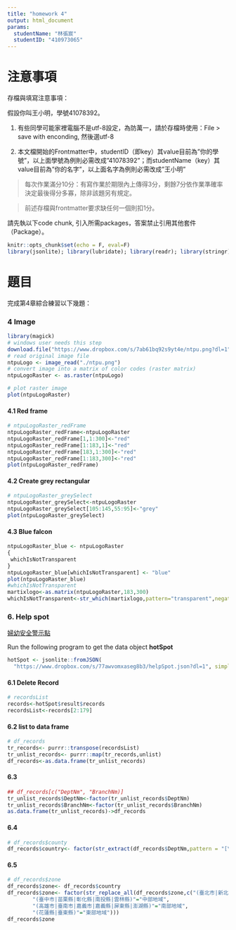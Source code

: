 ---
title: "homework 4"
output: html_document
params:
  studentName: "林張宸"
  studentID: "410973065"
---

# 注意事項

存檔與填寫注意事項：

假設你叫王小明，學號41078392。

  1. 有些同學可能家裡電腦不是utf-8設定，為防萬一，請於存檔時使用：File > save with enconding, 然後選utf-8

  2. 本文檔開始的Frontmatter中，studentID（即key）其value目前為"你的學號"，以上面學號為例則必需改成"41078392"；而studentName（key）其value目前為"你的名字"，以上面名字為例則必需改成"王小明"
  
> 每次作業滿分10分：有寫作業於期限內上傳得3分，剩餘7分依作業準確率決定最後得分多寡，除非該題另有規定。

> 前述存檔與frontmatter要求缺任何一個則扣1分。

請先執以下code chunk, 引入所需packages，答案禁止引用其他套件（Package）。
```{r setup, include=FALSE}
knitr::opts_chunk$set(echo = F, eval=F)
library(jsonlite); library(lubridate); library(readr); library(stringr); library(purrr)
```

# 題目

完成第4章綜合練習以下幾題：

### 4 Image{-}

```{r data4}
library(magick)
# windows user needs this step
download.file("https://www.dropbox.com/s/7ab61bq92s9yt4e/ntpu.png?dl=1",destfile = "./ntpu.png",mode = "wb")
# read original image file
ntpuLogo <- image_read("./ntpu.png")
# convert image into a matrix of color codes (raster matrix)
ntpuLogoRaster <- as.raster(ntpuLogo)

# plot raster image
plot(ntpuLogoRaster)
```


#### 4.1 Red frame{-}


```{r ans41}
# ntpuLogoRaster_redFrame
ntpuLogoRaster_redFrame<-ntpuLogoRaster
ntpuLogoRaster_redFrame[1,1:300]<-"red"
ntpuLogoRaster_redFrame[1:183,1]<-"red"
ntpuLogoRaster_redFrame[183,1:300]<-"red"
ntpuLogoRaster_redFrame[1:183,300]<-"red"
plot(ntpuLogoRaster_redFrame)
```

#### 4.2 Create grey rectangular{-}

```{r ans42}
# ntpuLogoRaster_greySelect
ntpuLogoRaster_greySelect<-ntpuLogoRaster
ntpuLogoRaster_greySelect[105:145,55:95]<-"grey"
plot(ntpuLogoRaster_greySelect)
```

#### 4.3 Blue falcon{-} 


```{r ans43}
ntpuLogoRaster_blue <- ntpuLogoRaster
{
 whichIsNotTransparent
}
ntpuLogoRaster_blue[whichIsNotTransparent] <- "blue"
plot(ntpuLogoRaster_blue)
#whichIsNotTransparent
martixlogo<-as.matrix(ntpuLogoRaster,183,300)
whichIsNotTransparent<-str_which(martixlogo,pattern="transparent",negate = T)
```

### 6. Help spot{-}
[婦幼安全警示點](https://data.gov.tw/dataset/6247)

Run the following program to get the data object **hotSpot**
```{r data6}
hotSpot <- jsonlite::fromJSON(
  "https://www.dropbox.com/s/77awvomxaseg8b3/helpSpot.json?dl=1", simplifyDataFrame = F)
```

#### 6.1 Delete Record{-}

```{r ans61}
# recordsList
records<-hotSpot$result$records
recordsList<-records[2:179]
```


#### 6.2 list to data frame{-}

```{r ans62}
# df_records
tr_records<- purrr::transpose(recordsList)
tr_unlist_records<- purrr::map(tr_records,unlist)
df_records<-as.data.frame(tr_unlist_records)
```

#### 6.3{-}
 

```{r ans63}
## df_records[c("DeptNm", "BranchNm)]
tr_unlist_records$DeptNm<-factor(tr_unlist_records$DeptNm)
tr_unlist_records$BranchNm<-factor(tr_unlist_records$BranchNm)
as.data.frame(tr_unlist_records)->df_records
```

#### 6.4{-}

```{r ans64}
# df_records$county
df_records$country<- factor(str_extract(df_records$DeptNm,pattern = "[\u4E00-\u9FFF]{2}(市|縣)"))
```

#### 6.5{-}

```{r ans65}
# df_records$zone
df_records$zone<- df_records$country
df_records$zone<- factor(str_replace_all(df_records$zone,c("(臺北市|新北市|基隆市|新竹市|桃園市|新竹縣|宜蘭縣)"="北部地區",
        "(臺中市|苗栗縣|彰化縣|南投縣|雲林縣)"="中部地域",
        "(高雄市|臺南市|嘉義市|嘉義縣|屏東縣|澎湖縣)"="南部地域",
        "(花蓮縣|臺東縣)"="東部地域")))
df_records$zone
```

